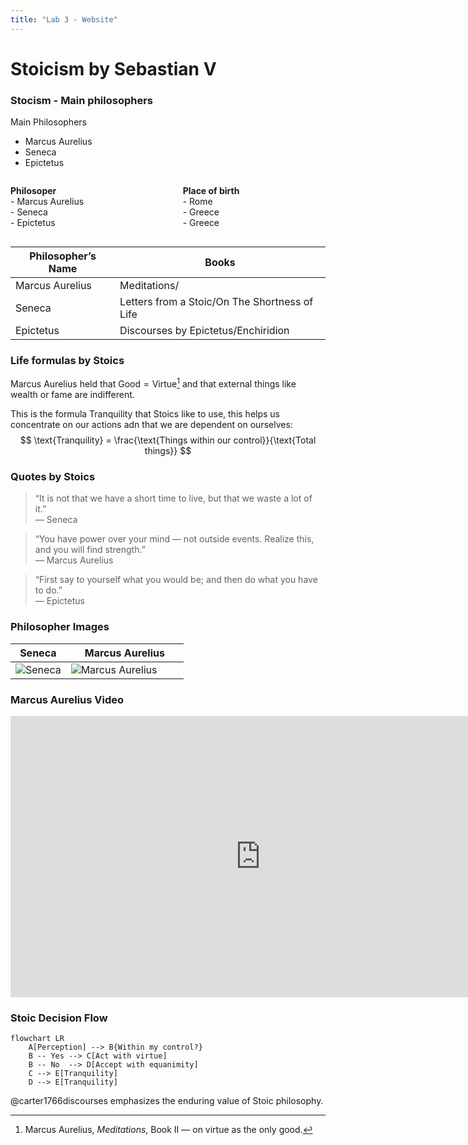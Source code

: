 ```yaml
---
title: "Lab 3 - Website"
---
```


# Stoicism by Sebastian V

### Stocism - Main philosophers

Main Philosophers

 - Marcus Aurelius
 - Seneca
 - Epictetus

::: columns
::: column
**Philosoper** <br>
- Marcus Aurelius <br>
- Seneca <br>
- Epictetus <br>
:::

::: column
**Place of birth** <br>
- Rome <br>
- Greece <br>
- Greece <br>
:::
:::
| Philosopher's Name    | Books |
| -------- | ------- |
| Marcus Aurelius| Meditations/|
| Seneca |  Letters from a Stoic/On The Shortness of Life|
| Epictetus | Discourses by Epictetus/Enchiridion |

### Life formulas by Stoics
Marcus Aurelius held that $\text{Good} = \text{Virtue}$[^1] and that external things like wealth or fame are indifferent.

[^1]: Marcus Aurelius, *Meditations*, Book II — on virtue as the only good.

This is the formula Tranquility that Stoics like to use, this helps us concentrate on our actions adn that we are dependent on ourselves:
$$
\text{Tranquility} = \frac{\text{Things within our control}}{\text{Total things}}
$$

### Quotes by Stoics
> "It is not that we have a short time to live, but that we waste a lot of it."  
> — Seneca

> "You have power over your mind — not outside events. Realize this, and you will find strength."  
> — Marcus Aurelius

> "First say to yourself what you would be; and then do what you have to do."  
> — Epictetus

### Philosopher Images

| Seneca | Marcus Aurelius |
|--------|-----------------|
| ![Seneca](./images/seneca.jpg) | ![Marcus Aurelius](./images/marcus_aurelius.jpg) |

### Marcus Aurelius Video

<iframe width="800" height="450" 
        src="https://www.youtube.com/embed/tv6W0Nv5ev0" 
        title="Marcus Aurelius: The Man Who Solved the Universe"
        frameborder="0"
        allow="accelerometer; autoplay; clipboard-write; encrypted-media; gyroscope; picture-in-picture"
        allowfullscreen>
</iframe>

### Stoic Decision Flow

```mermaid
flowchart LR
    A[Perception] --> B{Within my control?}
    B -- Yes --> C[Act with virtue]
    B -- No  --> D[Accept with equanimity]
    C --> E[Tranquility]
    D --> E[Tranquility]
```

@carter1766discourses emphasizes the enduring value of Stoic philosophy.



